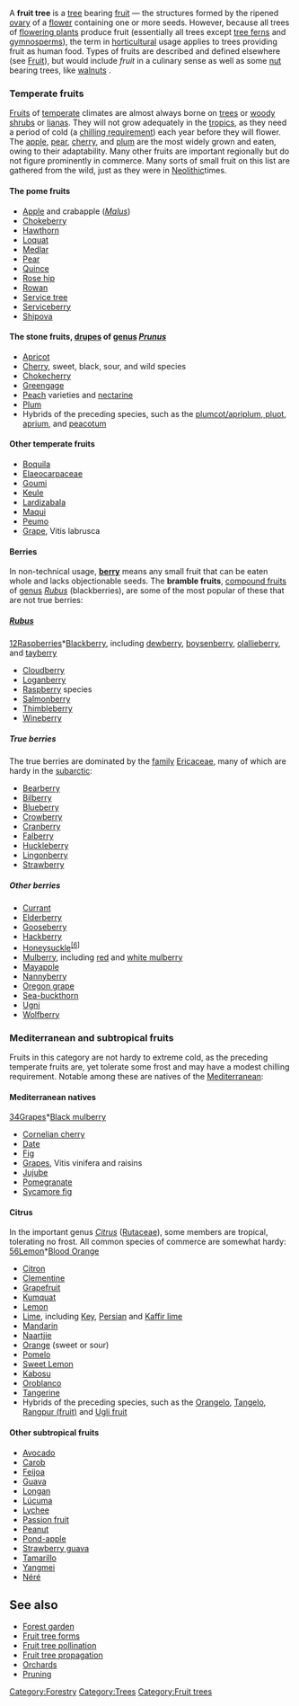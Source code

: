 A '''fruit tree''' is a [[tree]] bearing [[fruit]] &mdash; the structures formed by the ripened [[ovary]] of a [[flower]] containing one or more seeds. However, because all trees of [[flowering plant]]s produce fruit (essentially all trees except [[tree fern]]s and [[gymnosperm]]s), the term in [[horticulture|horticultural]] usage applies to trees providing fruit as human food. Types of fruits are described and defined elsewhere (see [[Fruit]]), but would include ''fruit'' in a culinary sense as well as some [[Nut (fruit)|nut]] bearing trees, like [[walnut]]s .
===Temperate fruits===
[http://en.wikipedia.org/wiki/Fruit Fruits] of [http://en.wikipedia.org/wiki/Temperate temperate] climates are almost always borne on [http://en.wikipedia.org/wiki/Tree trees] or [http://en.wikipedia.org/wiki/Woody_plant woody] [http://en.wikipedia.org/wiki/Shrub shrubs] or [http://en.wikipedia.org/wiki/Liana lianas]. They will not grow adequately in the [http://en.wikipedia.org/wiki/Tropics tropics], as they need a period of cold (a [http://en.wikipedia.org/wiki/Chilling_requirement chilling requirement]) each year before they will flower. The [http://en.wikipedia.org/wiki/Apple_%28fruit%29 apple], [http://en.wikipedia.org/wiki/Pear pear], [http://en.wikipedia.org/wiki/Cherry cherry], and [http://en.wikipedia.org/wiki/Plum plum] are the most widely grown and eaten, owing to their adaptability. Many other fruits are important regionally but do not figure prominently in commerce. Many sorts of small fruit on this list are gathered from the wild, just as they were in [http://en.wikipedia.org/wiki/Neolithic Neolithic]times. 

====The pome fruits====
*[http://en.wikipedia.org/wiki/List_of_culinary_fruits#apple Apple] and crabapple (''[http://en.wikipedia.org/wiki/Malus Malus]'')
*[http://en.wikipedia.org/wiki/List_of_culinary_fruits#chokeberry Chokeberry]
*[http://en.wikipedia.org/wiki/List_of_culinary_fruits#hawthorn Hawthorn]
*[http://en.wikipedia.org/wiki/List_of_culinary_fruits#loquat Loquat]
*[http://en.wikipedia.org/wiki/List_of_culinary_fruits#medlar Medlar]
*[http://en.wikipedia.org/wiki/List_of_culinary_fruits#pear Pear]
*[http://en.wikipedia.org/wiki/List_of_culinary_fruits#quince Quince]
*[http://en.wikipedia.org/wiki/List_of_culinary_fruits#rosehip Rose hip]
*[http://en.wikipedia.org/wiki/List_of_culinary_fruits#rowan Rowan]
*[http://en.wikipedia.org/wiki/List_of_culinary_fruits#sorbus Service tree]
*[http://en.wikipedia.org/wiki/List_of_culinary_fruits#serviceberry Serviceberry]
*[http://en.wikipedia.org/wiki/List_of_culinary_fruits#shipova Shipova]
====The stone fruits, [http://en.wikipedia.org/wiki/Drupe drupes] of [http://en.wikipedia.org/wiki/Genus genus] ''[http://en.wikipedia.org/wiki/Prunus Prunus]''====
*[http://en.wikipedia.org/wiki/List_of_culinary_fruits#apricot Apricot]
*[http://en.wikipedia.org/wiki/List_of_culinary_fruits#cherry Cherry], sweet, black, sour, and wild species
*[http://en.wikipedia.org/wiki/List_of_culinary_fruits#chokecherry Chokecherry]
*[http://en.wikipedia.org/wiki/List_of_culinary_fruits#greengage Greengage]
*[http://en.wikipedia.org/wiki/List_of_culinary_fruits#peach Peach] varieties and [http://en.wikipedia.org/wiki/Nectarine nectarine]
*[http://en.wikipedia.org/wiki/List_of_culinary_fruits#plum Plum]
*Hybrids of the preceding species, such as the [http://en.wikipedia.org/wiki/Plumcot,_Apriplum,_Pluot,_or_Aprium plumcot/apriplum, pluot, aprium], and [http://en.wikipedia.org/wiki/Peacotum peacotum]
====Other temperate fruits====
*[http://en.wikipedia.org/wiki/List_of_culinary_fruits#boquila Boquila]
*[http://en.wikipedia.org/wiki/Elaeocarpaceae Elaeocarpaceae]
*[http://en.wikipedia.org/wiki/List_of_culinary_fruits#goumi Goumi]
*[http://en.wikipedia.org/wiki/List_of_culinary_fruits#keule Keule]
*[http://en.wikipedia.org/wiki/List_of_culinary_fruits#lardizabala Lardizabala]
*[http://en.wikipedia.org/wiki/List_of_culinary_fruits#maqui Maqui]
*[http://en.wikipedia.org/wiki/List_of_culinary_fruits#peumo Peumo]
*[http://en.wikipedia.org/wiki/List_of_culinary_fruits#grape Grape], Vitis labrusca
====Berries====
In non-technical usage, '''[http://en.wikipedia.org/wiki/Berry berry]''' means any small fruit that can be eaten whole and lacks objectionable seeds. The '''bramble fruits''', [http://en.wikipedia.org/wiki/Compound_fruit compound fruits] of [http://en.wikipedia.org/wiki/Genus genus] ''[http://en.wikipedia.org/wiki/Rubus Rubus]'' (blackberries), are some of the most popular of these that are not true berries:
=====[http://en.wikipedia.org/wiki/Rubus Rubus]=====
[http://en.wikipedia.org/wiki/File:Raspberries_%28Rubus_Idaeus%29.jpg][http://en.wikipedia.org/wiki/File:Raspberries_%28Rubus_Idaeus%29.jpg][http://en.wikipedia.org/wiki/Raspberry Raspberries]*[http://en.wikipedia.org/wiki/List_of_culinary_fruits#blackberry Blackberry], including [http://en.wikipedia.org/wiki/Dewberry dewberry], [http://en.wikipedia.org/wiki/Boysenberry boysenberry], [http://en.wikipedia.org/wiki/Olallieberry olallieberry], and [http://en.wikipedia.org/wiki/Tayberry tayberry]
*[http://en.wikipedia.org/wiki/List_of_culinary_fruits#cloudberry Cloudberry]
*[http://en.wikipedia.org/wiki/List_of_culinary_fruits#loganberry Loganberry]
*[http://en.wikipedia.org/wiki/List_of_culinary_fruits#raspberry Raspberry] species
*[http://en.wikipedia.org/wiki/List_of_culinary_fruits#salmonberry Salmonberry]
*[http://en.wikipedia.org/wiki/List_of_culinary_fruits#thimbleberry Thimbleberry]
*[http://en.wikipedia.org/wiki/List_of_culinary_fruits#wineberry Wineberry]
=====True berries=====
The true berries are dominated by the [http://en.wikipedia.org/wiki/Family_%28biology%29 family] [http://en.wikipedia.org/wiki/Ericaceae Ericaceae], many of which are hardy in the [http://en.wikipedia.org/wiki/Subarctic subarctic]:
*[http://en.wikipedia.org/wiki/List_of_culinary_fruits#bearberry Bearberry]
*[http://en.wikipedia.org/wiki/List_of_culinary_fruits#bilberry Bilberry]
*[http://en.wikipedia.org/wiki/List_of_culinary_fruits#blueberry Blueberry]
*[http://en.wikipedia.org/wiki/List_of_culinary_fruits#crowberry Crowberry]
*[http://en.wikipedia.org/wiki/List_of_culinary_fruits#cranberry Cranberry]
*[http://en.wikipedia.org/wiki/List_of_culinary_fruits#falberry Falberry]
*[http://en.wikipedia.org/wiki/List_of_culinary_fruits#huckleberry Huckleberry]
*[http://en.wikipedia.org/wiki/List_of_culinary_fruits#lingonberry Lingonberry]
*[http://en.wikipedia.org/wiki/List_of_culinary_fruits#strawberry Strawberry]
=====Other berries=====
*[http://en.wikipedia.org/wiki/List_of_culinary_fruits#currant Currant]
*[http://en.wikipedia.org/wiki/List_of_culinary_fruits#elderberry Elderberry]
*[http://en.wikipedia.org/wiki/List_of_culinary_fruits#gooseberry Gooseberry]
*[http://en.wikipedia.org/wiki/List_of_culinary_fruits#hackberry Hackberry]
*[http://en.wikipedia.org/wiki/List_of_culinary_fruits#honeysuckle Honeysuckle]<sup class="reference" id="cite_ref-honeysuckle_6-1">[http://en.wikipedia.org/wiki/List_of_culinary_fruits#cite_note-honeysuckle-6 [6]]</sup>
*[http://en.wikipedia.org/wiki/List_of_culinary_fruits#mulberry Mulberry], including [http://en.wikipedia.org/wiki/List_of_culinary_fruits#red_mulberry red] and [http://en.wikipedia.org/wiki/List_of_culinary_fruits#white_mulberry white mulberry]
*[http://en.wikipedia.org/wiki/List_of_culinary_fruits#mayapple Mayapple]
*[http://en.wikipedia.org/wiki/List_of_culinary_fruits#nannyberry Nannyberry]
*[http://en.wikipedia.org/wiki/List_of_culinary_fruits#oregon_grape Oregon grape]
*[http://en.wikipedia.org/wiki/List_of_culinary_fruits#sea_buckthorn Sea-buckthorn]
*[http://en.wikipedia.org/wiki/List_of_culinary_fruits#ugni Ugni]
*[http://en.wikipedia.org/wiki/List_of_culinary_fruits#wolfberry Wolfberry]
===Mediterranean and subtropical fruits===
Fruits in this category are not hardy to extreme cold, as the preceding temperate fruits are, yet tolerate some frost and may have a modest chilling requirement. Notable among these are natives of the [http://en.wikipedia.org/wiki/Mediterranean Mediterranean]:
====Mediterranean natives====
[http://en.wikipedia.org/wiki/File:Close_up_grapes.jpg][http://en.wikipedia.org/wiki/File:Close_up_grapes.jpg][http://en.wikipedia.org/wiki/Grape Grapes]*[http://en.wikipedia.org/wiki/List_of_culinary_fruits#mulberry Black mulberry]
*[http://en.wikipedia.org/wiki/List_of_culinary_fruits#cornelian_cherry Cornelian cherry]
*[http://en.wikipedia.org/wiki/List_of_culinary_fruits#date Date]
*[http://en.wikipedia.org/wiki/List_of_culinary_fruits#fig Fig]
*[http://en.wikipedia.org/wiki/List_of_culinary_fruits#grape Grapes], Vitis vinifera and raisins
*[http://en.wikipedia.org/wiki/List_of_culinary_fruits#jujube Jujube]
*[http://en.wikipedia.org/wiki/List_of_culinary_fruits#pomegranate Pomegranate]
*[http://en.wikipedia.org/wiki/List_of_culinary_fruits#sycamore_fig Sycamore fig]
====Citrus====
In the important genus ''[http://en.wikipedia.org/wiki/Citrus Citrus]'' ([http://en.wikipedia.org/wiki/Rutaceae Rutaceae]), some members are tropical, tolerating no frost. All common species of commerce are somewhat hardy: 
[http://en.wikipedia.org/wiki/File:Lemon-edit1.jpg][http://en.wikipedia.org/wiki/File:Lemon-edit1.jpg][http://en.wikipedia.org/wiki/Lemon Lemon]*[http://en.wikipedia.org/wiki/List_of_culinary_fruits#blood_orange Blood Orange]
*[http://en.wikipedia.org/wiki/List_of_culinary_fruits#citron Citron]
*[http://en.wikipedia.org/wiki/List_of_culinary_fruits#clementine Clementine]
*[http://en.wikipedia.org/wiki/List_of_culinary_fruits#grapefruit Grapefruit]
*[http://en.wikipedia.org/wiki/List_of_culinary_fruits#kumquat Kumquat]
*[http://en.wikipedia.org/wiki/List_of_culinary_fruits#lemon Lemon]
*[http://en.wikipedia.org/wiki/List_of_culinary_fruits#lime Lime], including [http://en.wikipedia.org/wiki/List_of_culinary_fruits#key_lime Key], [http://en.wikipedia.org/wiki/List_of_culinary_fruits#persian_lime Persian] and [http://en.wikipedia.org/wiki/List_of_culinary_fruits#kaffir_lime Kaffir lime]
*[http://en.wikipedia.org/wiki/List_of_culinary_fruits#mandarin Mandarin]
*[http://en.wikipedia.org/wiki/List_of_culinary_fruits#naartjie Naartjie]
*[http://en.wikipedia.org/wiki/List_of_culinary_fruits#orange Orange] (sweet or sour)
*[http://en.wikipedia.org/wiki/List_of_culinary_fruits#pomelo Pomelo]
*[http://en.wikipedia.org/wiki/List_of_culinary_fruits#sweet_lemon Sweet Lemon]
*[http://en.wikipedia.org/wiki/List_of_culinary_fruits#kabosu Kabosu]
*[http://en.wikipedia.org/wiki/List_of_culinary_fruits#oroblanco Oroblanco]
*[http://en.wikipedia.org/wiki/List_of_culinary_fruits#tangerine Tangerine]
*Hybrids of the preceding species, such as the [http://en.wikipedia.org/wiki/Orangelo Orangelo], [http://en.wikipedia.org/wiki/Tangelo Tangelo], [http://en.wikipedia.org/wiki/Rangpur_%28fruit%29 Rangpur (fruit)] and [http://en.wikipedia.org/wiki/Ugli_fruit Ugli fruit]
====Other subtropical fruits====
*[http://en.wikipedia.org/wiki/List_of_culinary_fruits#avocado Avocado]
*[http://en.wikipedia.org/wiki/List_of_culinary_fruits#carob Carob]
*[http://en.wikipedia.org/wiki/List_of_culinary_fruits#feijoa Feijoa]
*[http://en.wikipedia.org/wiki/List_of_culinary_fruits#guava Guava]
*[http://en.wikipedia.org/wiki/List_of_culinary_fruits#longan Longan]
*[http://en.wikipedia.org/wiki/List_of_culinary_fruits#lucuma Lúcuma]
*[http://en.wikipedia.org/wiki/List_of_culinary_fruits#lychee Lychee]
*[http://en.wikipedia.org/wiki/List_of_culinary_fruits#passion_fruit Passion fruit]
*[http://en.wikipedia.org/wiki/List_of_culinary_fruits#peanut Peanut]
*[http://en.wikipedia.org/wiki/List_of_culinary_fruits#pond_apple Pond-apple]
*[http://en.wikipedia.org/wiki/List_of_culinary_fruits#strawberry_guava Strawberry guava]
*[http://en.wikipedia.org/wiki/List_of_culinary_fruits#tamarillo Tamarillo]
*[http://en.wikipedia.org/wiki/List_of_culinary_fruits#yangmei Yangmei]
*[http://en.wikipedia.org/wiki/List_of_culinary_fruits#nere Néré]

==See also==

* [[Forest garden]]
* [[Fruit tree forms]]
* [[Fruit tree pollination]]
* [[Fruit tree propagation]]
* [[Orchard]]s
* [[Pruning]]

{{attrib permawiki|Fruit tree}}
{{attrib wikipedia|Fruit tree}}

[[Category:Forestry]]
[[Category:Trees]]
[[Category:Fruit trees]]